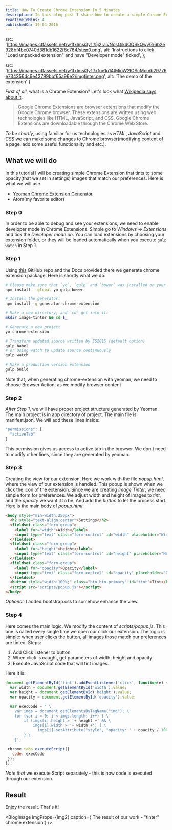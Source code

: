 ```yaml
---
title: How To Create Chrome Extension In 5 Minutes
description: In this blog post I share how to create a simple Chrome Extension in 5 easy steps in 5 minutes using the Yeoman Chrome Extension Generator.
readTimeInMins: 4
publishedOn: 19-04-2016
---
```


  src: 'https://images.ctfassets.net/w1fxlmsi3y1l/5j2raivNosQik4QQSkQwyG/6b2e928bf4be0740d381db1622f8c764/step0.png',
  alt: 'Instructions to click "Load unpacked extension" and have "Developer mode" ticked',
};

  src: 'https://images.ctfassets.net/w1fxlmsi3y1l/xfue1u14tMioW2IOScMcu/b29776e734356dc6e43799bbf65a96e2/imgtinter.png',
  alt: 'The demo of the extension'
}

*First of all*, what is a Chrome Extension? Let's look what [Wikipedia says about it][1].

> Google Chrome Extensions are browser extensions that modify the Google Chrome browser. These extensions are written using web technologies like HTML, JavaScript, and CSS. Google Chrome Extensions are downloadable through the Chrome Web Store.

*To be shortly*, using familiar for us technologies as *HTML*, *JavaScript* and *CSS* we can make some changes to Chrome browser(modifying content of a page, add some useful functionality and etc.).

## What we will do

In this tutorial I will be creating simple Chrome Extension that tints to some opacity(that we set in settings) images that match our preferences. Here is what we will use

- [Yeoman Chrome Extension Generator][2]
- Atom(my favorite editor)

### Step 0
 
In order to be able to debug and see your extensions, we need to enable developer mode in Chrome Extensions. Simple go to *Windows -> Extensions* and tick the *Developer mode on*. You can load extensions by choosing your extension folder, or they will be loaded automatically when you execute `gulp watch` in Step 1.

<BlogImage 
  imgProps={img1}
  caption="Enabling developer mode and loading unpacked extension"
/>

### Step 1

Using [this](https://github.com/yeoman/generator-chrome-extension) GitHub repo and the Docs provided there we generate chrome extension package. Here is shortly what we do:

```bash
# Please make sure that `yo`, `gulp` and `bower` was installed on your system using this command:
npm install --global yo gulp bower

# Install the generator:
npm install -g generator-chrome-extension

# Make a new directory, and `cd` get into it:
mkdir image-tinter && cd $_

# Generate a new project
yo chrome-extension

# Transform updated source written by ES2015 (default option)
gulp babel
# or Using watch to update source continuously
gulp watch

# Make a production version extension
gulp build
```

Note that, when generating chrome-extension with yeoman, we need to choose Browser Action, as we modify browser content

### Step 2

*After Step 1*, we will have proper project structure generated by Yeoman. The main project is in app directory of project. The main file is manifest.json. We will add these lines inside:

```javascript
"permissions": [
  "activeTab"
]
``` 

This permission gives us access to active tab in the browser. We don't need to modify other lines, since they are generated by yeoman.

### Step 3

Creating the view for our extension. Here we work with the file *popup.html*, where the view of our extension is handled. This popup is shown when we click the icon of the extension. Since we are creating *Image Tinter*, we need simple form for preferences. We adjust width and height of images to *tint*, and the *opacity* we want it to be. And add the *button* to let the process start. Here is the main body of *popup.html*:

```html
<body style="min-width:250px">
  <h2 style="text-align:center">Settings</h2>
  <fieldset class="form-group">
    <label for="width">Width</label>
    <input type="text" class="form-control" id="width" placeholder="Width" value="40">
  </fieldset>    
  <fieldset class="form-group">
    <label for="height">Height</label>
    <input type="text" class="form-control" id="height" placeholder="Height" value="40">
  </fieldset>
  <fieldset class="form-group">
    <label for="opacity">Opacity</label>
    <input type="text" class="form-control" id="opacity" placeholder="Opacity" value="50">
  </fieldset>
  <button style="width:100%;" class="btn btn-primary" id="tint">Tint</button>
  <script src="scripts/popup.js"></script>
</body>
```

*Optional:* I added bootstrap.css to somehow enhance the view.

### Step 4

Here comes the main logic. We modify the content of *scripts/popup.js*. This one is called every single time we open our click our extension. The logic is simple: when user clicks the button, all images those match our preferences are tinted. Steps:

1. Add Click listener to button
2. When click is caught, get parameters of width, height and opacity
2. Execute JavaScript code that will tint images.

Here it is:

```javascript {1,3-4}
document.getElementById('tint').addEventListener('click', function(e) {
  var width = document.getElementById('width').value;
  var height = document.getElementById('height').value;
  var opacity = document.getElementById('opacity').value;

  var execCode = ' \
    var imgs = document.getElementsByTagName("img"); \
    for (var i = 0; i < imgs.length; i++) { \
        if (imgs[i].height > '+ height +' && \
            imgs[i].width > '+ width +') { \
              imgs[i].setAttribute("style", "opacity: ' + opacity / 100 +'"); \
        } \
    }';

 chrome.tabs.executeScript({
   code: execCode
 });
});
```

*Note that* we execute Script separately - this is how code is executed through our extension.

## Result

Enjoy the result. That's it!

<BlogImage 
  imgProps={img2}
  caption={'The result of our work - "tinter" chrome extension'}
/>


[1]: https://en.wikipedia.org/wiki/Google_Chrome_extension
[2]: https://github.com/yeoman/generator-chrome-extension